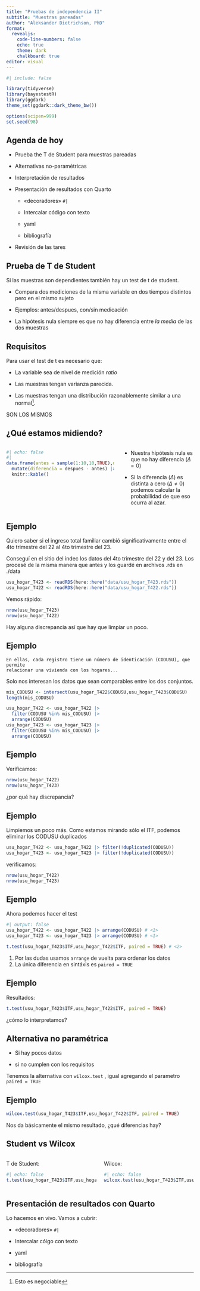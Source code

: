 ```yaml
---
title: "Pruebas de independencia II"
subtitle: "Muestras pareadas"
author: "Aleksander Dietrichson, PhD"
format: 
  revealjs: 
    code-line-numbers: false
    echo: true
    theme: dark
    chalkboard: true
editor: visual
---
```


```r
#| include: false

library(tidyverse)
library(bayestestR)
library(ggdark)
theme_set(ggdark::dark_theme_bw())

options(scipen=999)
set.seed(98)
```

## Agenda de hoy

-   Prueba the T de Student para muestras pareadas

-   Alternativas no-paramétricas

-   Interpretación de resultados

-   Presentación de resultados con Quarto

    -   «decoradores» `#|`

    -   Intercalar código con texto

    -   yaml

    -   bibliografía

-   Revisión de las tares

## Prueba de T de Student

Si las muestras son dependientes también hay un test de t de student.

-   Compara dos mediciones de la misma variable en dos tiempos distintos pero en el mismo sujeto

-   Ejemplos: antes/despues, con/sin medicación

-   La hipótesis nula siempre es que no hay diferencia entre *la media* de las dos muestras

## Requisitos

Para usar el test de t es necesario que:

-   La variable sea de nivel de medición *ratio*

-   Las muestras tengan varianza parecida.

-   Las muestras tengan una distribución razonablemente similar a una normal[^1].\

[^1]: Esto es negociable

::: callout-note
SON LOS MISMOS
:::

## ¿Qué estamos midiendo?

::: columns
::: {.column width="60%"}
```r
#| echo: false
#| 
data.frame(antes = sample(1:10,10,TRUE),despues = sample(1:10,10,TRUE)) |> 
  mutate(diferencia = despues - antes) |> head(8) |> 
  knitr::kable() 
```
:::

::: {.column width="40%"}
-   Nuestra hipótesis nula es que no hay diferencia ($\Delta = 0$)

-   Si la diferencia ($\Delta$) es distinta a cero ($\Delta\neq0$) podemos calcular la probabilidad de que eso ocurra al azar.
:::
:::

## Ejemplo

Quiero saber si el ingreso total familiar cambió significativamente entre el 4to trimestre del 22 al 4to trimestre del 23.

Conseguí en el sitio del indec los datos del 4to trimestre del 22 y del 23. Los procesé de la misma manera que antes y los guardé en archivos .rds en ./data

```r
usu_hogar_T423 <- readRDS(here::here("data/usu_hogar_T423.rds"))
usu_hogar_T422 <- readRDS(here::here("data/usu_hogar_T422.rds"))
```

Vemos rápido:

```r
nrow(usu_hogar_T423)
nrow(usu_hogar_T422)
```

Hay alguna discrepancia así que hay que limpiar un poco.

## Ejemplo

```         
En ellas, cada registro tiene un número de identicación (CODUSU), que permite
relacionar una vivienda con los hogares...
```

Solo nos interesan los datos que sean comparables entre los dos conjuntos.

```r
mis_CODUSU <- intersect(usu_hogar_T422$CODUSU,usu_hogar_T423$CODUSU) 
length(mis_CODUSU)
```

```r
usu_hogar_T422 <- usu_hogar_T422 |> 
  filter(CODUSU %in% mis_CODUSU) |> 
  arrange(CODUSU)
usu_hogar_T423 <- usu_hogar_T423 |> 
  filter(CODUSU %in% mis_CODUSU) |> 
  arrange(CODUSU)
```

## Ejemplo

Verificamos:

```r
nrow(usu_hogar_T422)
nrow(usu_hogar_T423)
```

¿por qué hay discrepancia?

## Ejemplo

Limpiemos un poco más. Como estamos mirando sólo el ITF, podemos eliminar los CODUSU duplicados

```r
usu_hogar_T422 <- usu_hogar_T422 |> filter(!duplicated(CODUSU))
usu_hogar_T423 <- usu_hogar_T423 |> filter(!duplicated(CODUSU))
```

verificamos:

```r
nrow(usu_hogar_T422)
nrow(usu_hogar_T423)
```

## Ejemplo

Ahora podemos hacer el test

```r
#| output: false
usu_hogar_T422 <- usu_hogar_T422 |> arrange(CODUSU) # <1>
usu_hogar_T423 <- usu_hogar_T423 |> arrange(CODUSU) # <1>

t.test(usu_hogar_T423$ITF,usu_hogar_T422$ITF, paired = TRUE) # <2>
```

1.  Por las dudas usamos `arrange` de vuelta para ordenar los datos
2.  La única diferencia en sintáxis es `paired = TRUE`

## Ejemplo

Resultados:

```r
t.test(usu_hogar_T423$ITF,usu_hogar_T422$ITF, paired = TRUE)
```

¿cómo lo interpretamos?

## Alternativa no paramétrica

-   Si hay pocos datos

-   si no cumplen con los requisitos

Tenemos la alternativa con `wilcox.test` , igual agregando el parametro `paired = TRUE`

## Ejemplo

```r
wilcox.test(usu_hogar_T423$ITF,usu_hogar_T422$ITF, paired = TRUE)
```

Nos da básicamente el mismo resultado, ¿qué diferencias hay?

## Student vs Wilcox

::: columns
::: {.column width="50%"}
T de Student:

```r
#| echo: false
t.test(usu_hogar_T423$ITF,usu_hogar_T422$ITF, paired = TRUE)
```
:::

::: {.column width="50%"}
Wilcox:

```r
#| echo: false
wilcox.test(usu_hogar_T423$ITF,usu_hogar_T422$ITF, paired = TRUE)
```
:::
:::

## Presentación de resultados con Quarto

Lo hacemos en vivo. Vamos a cubrir:

-   «decoradores» `#|`

-   Intercalar cóigo con texto

-   yaml

-   bibliografía
